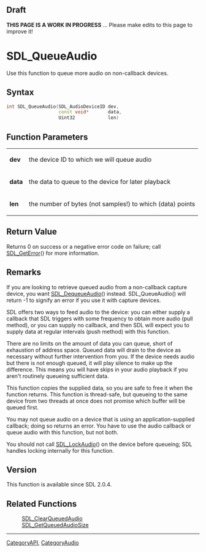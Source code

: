 == Draft ==

'''THIS PAGE IS A WORK IN PROGRESS''' ... Please make edits to this page to improve it!


<!-- #*^*^*^*^*See http://wiki.libsdl.org/moin.cgi/SGFunctions for details on editing this page*^*^*^*^* -->


= SDL_QueueAudio =
Use this function to queue more audio on non-callback devices.




== Syntax ==
<syntaxhighlight lang='c++'>
int SDL_QueueAudio(SDL_AudioDeviceID dev,
                   const void*       data,
                   Uint32            len)
</syntaxhighlight>


== Function Parameters ==
{|
|'''dev'''
|the device ID to which we will queue audio
|-
|'''data'''
|the data to queue to the device for later playback
|-
|'''len'''
|the number of bytes (not samples!) to which (data) points
|}


== Return Value ==
Returns 0 on success or a negative error code on failure; call [[SDL_GetError]]() for more information.



== Remarks ==
If you are looking to retrieve queued audio from a non-callback capture device, you want [[SDL_DequeueAudio]]() instead.  SDL_QueueAudio() will return -1 to signify an error if you use it with capture devices.

SDL offers two ways to feed audio to the device: you can either supply a callback that SDL triggers with some frequency to obtain more audio (pull method), or you can supply no callback, and then SDL will expect you to supply data at regular intervals (push method) with this function.

There are no limits on the amount of data you can queue, short of exhaustion of address space. Queued data will drain to the device as necessary without further intervention from you. If the device needs audio but there is not enough queued, it will play silence to make up the difference. This means you will have skips in your audio playback if you aren't routinely queueing sufficient data.

This function copies the supplied data, so you are safe to free it when the function returns. This function is thread-safe, but queueing to the same device from two threads at once does not promise which buffer will be queued first.

You may not queue audio on a device that is using an application-supplied callback; doing so returns an error. You have to use the audio callback or queue audio with this function, but not both.

You should not call [[SDL_LockAudio]]() on the device before queueing; SDL handles locking internally for this function.


== Version ==
This function is available since SDL 2.0.4.


== Related Functions ==
:[[SDL_ClearQueuedAudio]]
:[[SDL_GetQueuedAudioSize]]
<!-- #Remove this section if empty -->

----
[[CategoryAPI]], [[CategoryAudio]]
<!-- #See the Style Guide for instructions on editing the footer. -->
